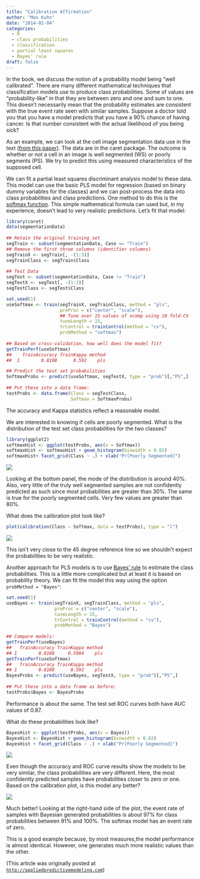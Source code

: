 ```yaml
---
title: "Calibration Affirmation"
author: "Max Kuhn"
date: "2014-01-04"
categories:
  - R
  - class probabilities
  - classification
  - partial least squares
  - Bayes' rule
draft: false
---
```


In the book, we discuss the notion of a probability model being "well calibrated". There are many different mathematical techniques that classification models use to produce class probabilities. Some of values are "probability-like" in that they are between zero and one and sum to one. This doesn't necessarily mean that the probability estimates are consistent with the true event rate seen with similar samples. Suppose a doctor told you that you have a model predicts that you have a 90% chance of having cancer. Is that number consistent with the actual likelihood of you being sick?

As an example, we can look at the cell image segmentation data use in the text ([from this paper](http://www.biomedcentral.com/1471-2105/8/340)). The data are in the caret package. The outcome is whether or not a cell in an image is well segmented (WS) or poorly segments (PS). We try to predict this using measured characteristics of the supposed cell. 


We can fit a partial least squares discriminant analysis model to these data.  This model can use the basic PLS model for regression (based on binary dummy variables for the classes) and we can post-process the data into class probabilities and class predictions. One method to do this is the [softmax function](http://en.wikipedia.org/wiki/Softmax_activation_function). This simple mathematical formula can used but, in my experience, doesn't lead to very realistic predictions. Let's fit that model:


```r
library(caret)
data(segmentationData)
 
## Retain the original training set
segTrain <- subset(segmentationData, Case == "Train")
## Remove the first three columns (identifier columns)
segTrainX <- segTrain[, -(1:3)]
segTrainClass <- segTrain$Class
 
## Test Data
segTest <- subset(segmentationData, Case != "Train")
segTestX <- segTest[, -(1:3)]
segTestClass <- segTest$Class

set.seed(1)
useSoftmax <- train(segTrainX, segTrainClass, method = "pls",
                    preProc = c("center", "scale"),
                    ## Tune over 15 values of ncomp using 10 fold-CV
                    tuneLength = 15,
                    trControl = trainControl(method = "cv"),
                    probMethod = "softmax")
 
## Based on cross-validation, how well does the model fit?
getTrainPerf(useSoftmax)
##    TrainAccuracy TrainKappa method
##  1        0.8108      0.592    pls

## Predict the test set probabilities
SoftmaxProbs <- predict(useSoftmax, segTestX, type = "prob")[,"PS",]
 
## Put these into a data frame:
testProbs <- data.frame(Class = segTestClass,
                        Softmax = SoftmaxProbs)
```

The accuracy and Kappa statistics reflect a reasonable model.

We are interested in knowing if cells are poorly segmented. What is the distribution of the test set class probabilities for the two classes?

```r
library(ggplot2)
softmaxHist <- ggplot(testProbs, aes(x = Softmax))
softmaxHist <- softmaxHist + geom_histogram(binwidth = 0.02)
softmaxHist+ facet_grid(Class ~ .) + xlab("Pr[Poorly Segmented]")
```

![](soft_hist.png){fig-align="center"}

Looking at the bottom panel, the mode of the distribution is around 40%. Also, very little of the truly well segmented samples are not confidently predicted as such since most probabilities are greater than 30%. The same is true for the poorly segmented cells. Very few values are greater than 80%.

What does the calibration plot look like?

```r
plot(calibration(Class ~ Softmax, data = testProbs), type = "l")
```
![](soft_cal.png){fig-align="center"}

This isn't very close to the 45 degree reference line so we shouldn't expect the probabilities to be very realistic. 

Another approach for PLS models is to use [Bayes' rule](http://en.wikipedia.org/wiki/Bayes'_rule) to estimate the class probabilities. This is a little more complicated but at least it is based on probability theory. We can fit the model this way using the option `probMethod = "Bayes"`:

```r
set.seed(1)
useBayes <- train(segTrainX, segTrainClass, method = "pls",
                  preProc = c("center", "scale"),
                  tuneLength = 15,
                  trControl = trainControl(method = "cv"),
                  probMethod = "Bayes")
 
## Compare models:
getTrainPerf(useBayes)
##   TrainAccuracy TrainKappa method
## 1        0.8108     0.5984    pls
getTrainPerf(useSoftmax)
##   TrainAccuracy TrainKappa method
## 1        0.8108      0.592    pls
BayesProbs <- predict(useBayes, segTestX, type = "prob")[,"PS",]
 
## Put these into a data frame as before:
testProbs$Bayes <- BayesProbs
```

Performance is about the same. The test set ROC curves both have AUC values of 0.87. 

What do these probabilities look like?

```r
BayesHist <- ggplot(testProbs, aes(x = Bayes))
BayesHist <- BayesHist + geom_histogram(binwidth = 0.02)
BayesHist + facet_grid(Class ~ .) + xlab("Pr[Poorly Segmented]")
```

![](bayes_hist.png){fig-align="center"}

Even though the accuracy and ROC curve results show the models to be very similar, the class probabilities are very different. Here, the most confidently predicted samples have probabilities closer to zero or one. Based on the calibration plot, is this model any better?

![](soft_cal.png){fig-align="center"}

Much better! Looking at the right-hand side of the plot, the event rate of samples with Bayesian generated probabilities is about 97% for class probabilities between 91% and 100%. The softmax model has an event rate of zero. 

This is a good example because, by most measures,the model performance is almost identical. However, one generates much more realistic values than the other.

(This article was originally posted at [`http://appliedpredictivemodeling.com`](https://appliedpredictivemodeling.com/blog/2014/1/4/1vhzbkjxf1bt757xymsiucqmunj3m4))